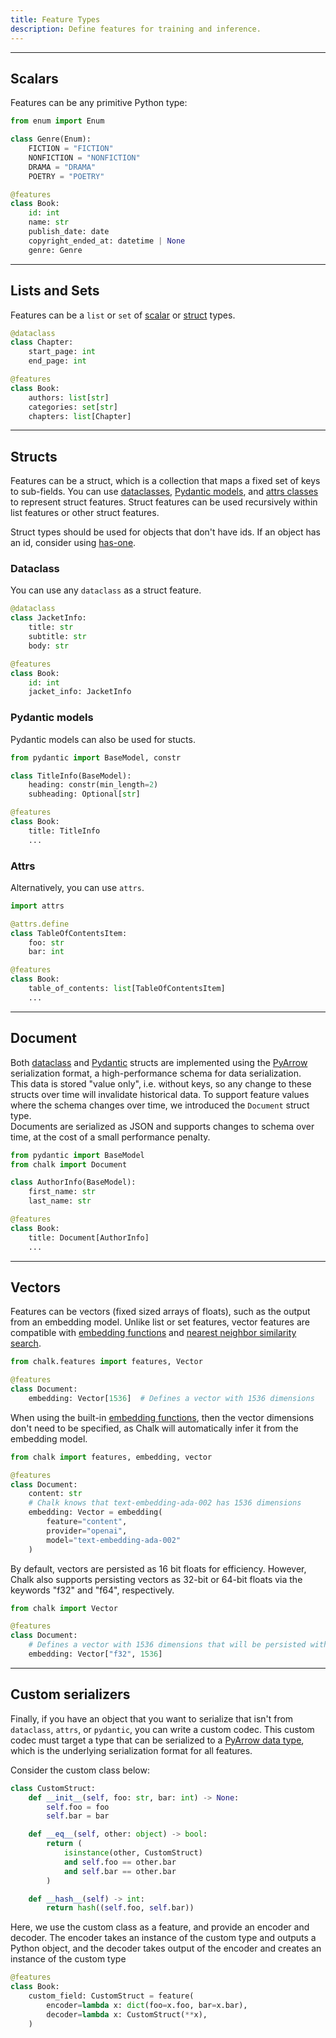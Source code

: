 ```yaml
---
title: Feature Types
description: Define features for training and inference.
---
```


---

## Scalars

Features can be any primitive Python type:

```python
from enum import Enum

class Genre(Enum):
    FICTION = "FICTION"
    NONFICTION = "NONFICTION"
    DRAMA = "DRAMA"
    POETRY = "POETRY"

@features
class Book:
    id: int
    name: str
    publish_date: date
    copyright_ended_at: datetime | None
    genre: Genre

```


---

## Lists and Sets

Features can be a `list` or `set` of [scalar](/docs/feature-types#scalars) or [struct](/docs/feature-types#structs) types.

```python
@dataclass
class Chapter:
    start_page: int
    end_page: int

@features
class Book:
    authors: list[str]
    categories: set[str]
    chapters: list[Chapter]
```

---

## Structs

Features can be a struct, which is a collection that maps a fixed set of keys to sub-fields. You can use
[dataclasses](/docs/feature-types#dataclass), [Pydantic models](/docs/feature-types#pydantic-models), and
[attrs classes](/docs/feature-types#attrs) to represent struct features. Struct features can be used recursively
within list features or other struct features.

Struct types should be used for objects that don't have ids. If an object has an id, consider using [has-one](/docs/has-one).

### Dataclass

You can use any `dataclass` as a struct feature. 

```python
@dataclass
class JacketInfo:
    title: str
    subtitle: str
    body: str

@features
class Book:
    id: int
    jacket_info: JacketInfo
```

### Pydantic models

Pydantic models can also be used for stucts.

```python
from pydantic import BaseModel, constr

class TitleInfo(BaseModel):
    heading: constr(min_length=2)
    subheading: Optional[str]

@features
class Book:
    title: TitleInfo
    ...
```


### Attrs

Alternatively, you can use `attrs`.

```python
import attrs

@attrs.define
class TableOfContentsItem:
    foo: str
    bar: int

@features
class Book:
    table_of_contents: list[TableOfContentsItem]
    ...
```


---

## Document

Both [dataclass](/docs/feature-types#dataclass) and [Pydantic](/docs/feature-types#pydantic-models) 
structs are implemented using the [PyArrow](https://arrow.apache.org/docs/python/index.html) 
serialization format, a high-performance schema for data serialization.  
This data is stored "value only", i.e. without keys, so any change to these structs over time will invalidate historical data.
To support feature values where the schema changes over time, we introduced the `Document` struct type.   
Documents are serialized as JSON and supports changes to schema over time, at the cost of a small performance penalty.

```python
from pydantic import BaseModel
from chalk import Document

class AuthorInfo(BaseModel):
    first_name: str
    last_name: str

@features
class Book:
    title: Document[AuthorInfo]
    ...
```

---

## Vectors

Features can be vectors (fixed sized arrays of floats), such as the output from an embedding model.
Unlike list or set features, vector features are compatible with [embedding functions](/docs/embeddings)
and [nearest neighbor similarity search](/docs/vector-search).

```python
from chalk.features import features, Vector

@features
class Document:
    embedding: Vector[1536]  # Defines a vector with 1536 dimensions
```

When using the built-in [embedding functions](/docs/embeddings), then the vector dimensions don't need to be specified, as Chalk will automatically infer it
from the embedding model.

```python
from chalk import features, embedding, vector

@features
class Document:
    content: str
    # Chalk knows that text-embedding-ada-002 has 1536 dimensions
    embedding: Vector = embedding(
        feature="content", 
        provider="openai", 
        model="text-embedding-ada-002"
    )
```

By default, vectors are persisted as 16 bit floats for efficiency. However, Chalk also supports persisting vectors as 32-bit or 64-bit floats via the keywords
"f32" and "f64", respectively.

```python
from chalk import Vector

@features
class Document:
    # Defines a vector with 1536 dimensions that will be persisted with 32 bit precision 
    embedding: Vector["f32", 1536]
```

---

## Custom serializers

Finally, if you have an object that you want to serialize that isn't
from `dataclass`, `attrs`, or `pydantic`, you can write a custom codec.
This custom codec must target a type that can be serialized to a [PyArrow
data type](https://arrow.apache.org/docs/python/api/datatypes.html), which
is the underlying serialization format for all features.

Consider the custom class below:

```python
class CustomStruct:
    def __init__(self, foo: str, bar: int) -> None:
        self.foo = foo
        self.bar = bar

    def __eq__(self, other: object) -> bool:
        return (
            isinstance(other, CustomStruct)
            and self.foo == other.bar
            and self.bar == other.bar
        )

    def __hash__(self) -> int:
        return hash((self.foo, self.bar))
```

Here, we use the custom class as a feature, and provide an encoder and decoder.
The encoder takes an instance of the custom type and outputs a Python object, and
the decoder takes output of the encoder and creates an instance of the custom type

```python
@features
class Book:
    custom_field: CustomStruct = feature(
        encoder=lambda x: dict(foo=x.foo, bar=x.bar),
        decoder=lambda x: CustomStruct(**x),
    )
```
